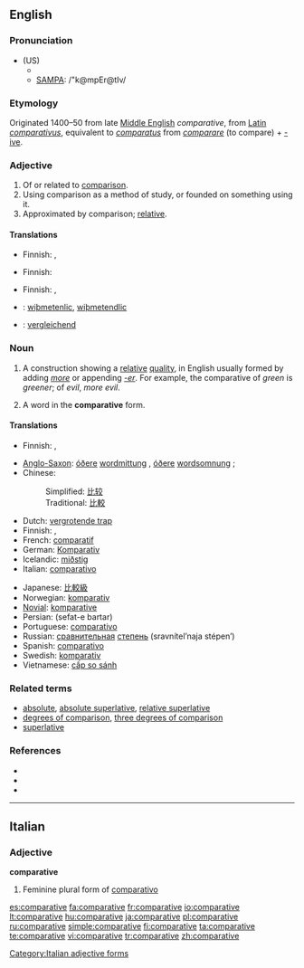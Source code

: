 ==English==

===Pronunciation===
* (US)
** {{IPA|/ˈkəmpɛɹətɪv/}}
** [[w:SAMPA_chart_for_English|SAMPA]]: /"k@mpEr@tIv/

===Etymology===
Originated 1400–50 from late [[Middle English]] ''comparative'', from [[Latin]] ''[[comparativus]]'', equivalent to ''[[comparatus]]'' from ''[[comparare]]'' (to compare) + [[-ive]].

===Adjective===
{{en-adj}}

# Of or related to [[comparison]].
# Using comparison as a method of study, or founded on something using it.
# Approximated by comparison; [[relative]].

====Translations====
{{trans-top|of or related to comparison}}
* Finnish: {{t|fi|verrannollinen}}, {{t|fi|vertaileva}}
{{trans-mid}}
{{trans-bottom}}

{{trans-top|using comparison as a method of study}}
* Finnish: {{t|fi|vertaileva}}
{{trans-mid}}
{{trans-bottom}}

{{trans-top|relative}}
* Finnish: {{t|fi|suhteellinen}}, {{t|fi|verrannollinen}}
{{trans-mid}}
{{trans-bottom}}

{{checktrans-top}}
* {{ttbc|Anglo-Saxon}}: [[wiþmetenlic]], [[wiþmetendlic]]
* {{ttbc|German}}: [[vergleichend]]
{{trans-bottom}}

===Noun===
{{wikipedia}}
{{en-noun}}

# {{grammar}} A construction showing a [[relative]] [[quality]], in English usually formed by adding ''[[more]]'' or appending ''[[-er]]''. For example, the comparative of ''green'' is ''greener''; of ''evil'', ''more evil''.
# {{grammar}} A word in the '''comparative''' form.

====Translations====
{{trans-top|grammatical construction}}
* Finnish: {{t|fi|komparatiivi}}, {{t|fi|vertailumuoto}}
{{trans-mid}}
{{trans-bottom}}

{{trans-top|word in comparative form}}
* [[Anglo-Saxon]]: [[óðer]]e [[wordmittung]] {{f}}, [[óðer]]e [[wordsomnung]] {{f}};
* Chinese:
*: Simplified: [[比较]]
*: Traditional: [[比較]]
* Dutch: [[vergrotende trap]] {{m}}
* Finnish: {{t|fi|komparatiivi}}, {{t|fi|vertailumuoto}}
* French: [[comparatif]] {{m}}
* German: [[Komparativ]] {{m}}
* Icelandic: [[miðstig]] {{n}}
* Italian: [[comparativo]]
{{trans-mid}}
* Japanese: [[比較級]]
* Norwegian: [[komparativ]]
* [[Novial]]: [[komparative]]
* Persian: {{fa-Arab|[[صفت برتر]]}} (sefat-e bartar)
* Portuguese: [[comparativo]] {{m}}
* Russian: [[сравнительный|сравнительная]] [[степень]] (sravnítel’naja stépen’) {{f}}
* Spanish: [[comparativo]] {{m}}
* Swedish: [[komparativ]] {{n}}
* Vietnamese: [[cấp so sánh]]
{{trans-bottom}}

===Related terms===
* [[absolute]], [[absolute superlative]], [[relative superlative]]
* [[degrees of comparison]], [[three degrees of comparison]]
* [[superlative]]

===References===
* {{R:American Heritage 2000|comparative}}
* {{R:Dictionary.com|comparative}}
* {{R:WordNet 2003|comparative}}

----

==Italian==

===Adjective===
'''comparative''' {{f}}

# Feminine plural form of [[comparativo]]

[[Category:Italian adjective forms]]

[[es:comparative]]
[[fa:comparative]]
[[fr:comparative]]
[[io:comparative]]
[[lt:comparative]]
[[hu:comparative]]
[[ja:comparative]]
[[pl:comparative]]
[[ru:comparative]]
[[simple:comparative]]
[[fi:comparative]]
[[ta:comparative]]
[[te:comparative]]
[[vi:comparative]]
[[tr:comparative]]
[[zh:comparative]]